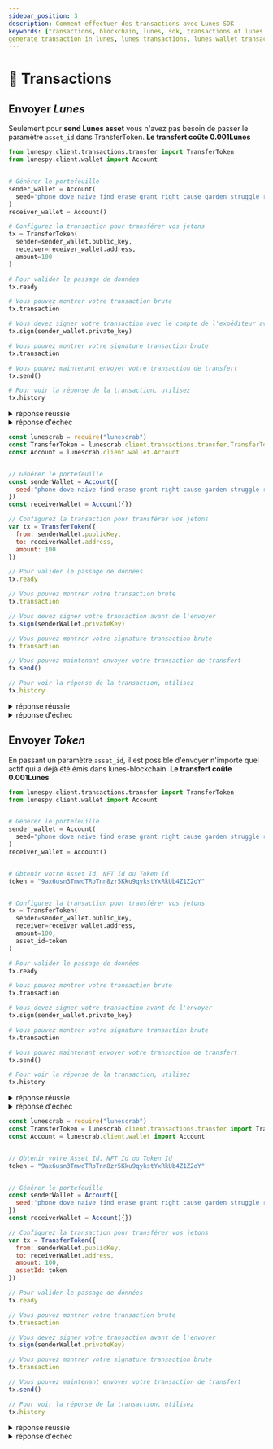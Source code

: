 ```yaml
---
sidebar_position: 3
description: Comment effectuer des transactions avec Lunes SDK
keywords: [transactions, blockchain, lunes, sdk, transactions of lunes sdk, lunes sdk, generate wallet,
generate transaction in lunes, lunes transactions, lunes wallet transactions]
---
```



# 📮 Transactions

## Envoyer _Lunes_

Seulement pour **send Lunes asset** vous n'avez pas besoin de passer le paramètre `asset_id` dans TransferToken.
**Le transfert coûte 0.001Lunes**

<Tabs>
  <TabItem value="Python3" label="Python3" default>

```py
from lunespy.client.transactions.transfer import TransferToken
from lunespy.client.wallet import Account


# Générer le portefeuille
sender_wallet = Account(
  seed="phone dove naive find erase grant right cause garden struggle robust ball"
)
receiver_wallet = Account()

# Configurez la transaction pour transférer vos jetons
tx = TransferToken(
  sender=sender_wallet.public_key,
  receiver=receiver_wallet.address,
  amount=100
)

# Pour valider le passage de données
tx.ready

# Vous pouvez montrer votre transaction brute
tx.transaction

# Vous devez signer votre transaction avec le compte de l'expéditeur avant de l'envoyer
tx.sign(sender_wallet.private_key)

# Vous pouvez montrer votre signature transaction brute
tx.transaction

# Vous pouvez maintenant envoyer votre transaction de transfert
tx.send()

# Pour voir la réponse de la transaction, utilisez
tx.history
```

<details>
  <summary>réponse réussie</summary>

```json
{
  "ready": true,
  "senderPublicKey": "4SpyrKC8KFq2AF2RjgS6o373vTFrAAwrFmMfYL8PfezE",
  "signature": "4jD1B37yewcwedSZ6gt8LeVPY8f2i4tn8VjrnhNukCkpTrvm1e5YtrH7Byzj7rYTbB9dMzKzdL5P1E7xR7N89zp9",
  "timestamp": 1631473467403,
  "recipient": "37ani1re8pMVYRkHo1xDPtj8kBYyDu3DGkP",
  "feeAsset": "",
  "assetId": "",
  "amount": 100,
  "type": 4,
  "fee": 100000,
  "send": true,
  "response": {
    "type": 4,
    "id": "DFh451K5ot7J8sjobVsrMcAQiFnRESXG6C19UnKsS5Mi",
    "sender": "37bpECMv85nUr14YEfkyyyWKN2gYgrCfDhX",
    "senderPublicKey": "FYvp88jP2xC21JCQfeSxUkg6qmLSGs5x8TBr5V3pT2NH",
    "fee": 100000,
    "timestamp": 1631473695599,
    "signature": "2VwHiMtN2CUqJuMiaGqhsM1Qorhz7jMbjGb5wxN9Hb7WnLZXAwPPTEYjht8Ey8FjDt8739EFnuSvwMiwioqJ3XXd",
    "recipient": "37hqrPGmzzT6xk5GFXbc9u5yYnRmBWSJuTY",
    "assetId": null,
    "amount": 100,
    "feeAsset": null
  }
}
```

</details>

<details>
  <summary>réponse d'échec</summary>

```json
{
  "ready": true,
  "senderPublicKey": "4SpyrKC8KFq2AF2RjgS6o373vTFrAAwrFmMfYL8PfezE",
  "signature": "4jD1B37yewcwedSZ6gt8LeVPY8f2i4tn8VjrnhNukCkpTrvm1e5YtrH7Byzj7rYTbB9dMzKzdL5P1E7xR7N89zp9",
  "timestamp": 1631473467403,
  "recipient": "37ani1re8pMVYRkHo1xDPtj8kBYyDu3DGkP",
  "feeAsset": "",
  "assetId": "",
  "amount": 100,
  "type": 4,
  "fee": 100000,
  "send": false,
  "response": {
    "error": 112,
    "message": "State check failed. Reason: Attempt to transfer unavailable funds: Transaction application leads to negative lunes balance to (at least) temporary negative state, current balance equals 0, spends equals -100100, result is -100100",
    "tx": {
      "type": 4,
      "id": "EzQVTZGavd9jmWprnADWMK3dya8ZeF1dAF4JNYmAkkH1",
      "sender": "37QqvghNGWrUWSjALayGjCnT1nC28wXV6pL",
      "senderPublicKey": "4SpyrKC8KFq2AF2RjgS6o373vTFrAAwrFmMfYL8PfezE",
      "fee": 100000,
      "timestamp": 1631473467403,
      "signature": "4jD1B37yewcwedSZ6gt8LeVPY8f2i4tn8VjrnhNukCkpTrvm1e5YtrH7Byzj7rYTbB9dMzKzdL5P1E7xR7N89zp9",
      "recipient": "37ani1re8pMVYRkHo1xDPtj8kBYyDu3DGkP",
      "assetId": null,
      "amount": 100,
      "feeAsset": null
    }
  }
}
```

</details>
  </TabItem>

  <TabItem value="JavaScript" label="JavaScript" default>

```js
const lunescrab = require("lunescrab")
const TransferToken = lunescrab.client.transactions.transfer.TransferToken
const Account = lunescrab.client.wallet.Account


// Générer le portefeuille
const senderWallet = Account({
  seed:"phone dove naive find erase grant right cause garden struggle robust ball"
})
const receiverWallet = Account({})

// Configurez la transaction pour transférer vos jetons
var tx = TransferToken({
  from: senderWallet.publicKey,
  to: receiverWallet.address,
  amount: 100
})

// Pour valider le passage de données
tx.ready

// Vous pouvez montrer votre transaction brute
tx.transaction

// Vous devez signer votre transaction avant de l'envoyer
tx.sign(senderWallet.privateKey)

// Vous pouvez montrer votre signature transaction brute
tx.transaction

// Vous pouvez maintenant envoyer votre transaction de transfert
tx.send()

// Pour voir la réponse de la transaction, utilisez
tx.history
```

<details>
  <summary>réponse réussie</summary>

```json
{
  "ready": true,
  "senderPublicKey": "4SpyrKC8KFq2AF2RjgS6o373vTFrAAwrFmMfYL8PfezE",
  "signature": "4jD1B37yewcwedSZ6gt8LeVPY8f2i4tn8VjrnhNukCkpTrvm1e5YtrH7Byzj7rYTbB9dMzKzdL5P1E7xR7N89zp9",
  "timestamp": 1631473467403,
  "recipient": "37ani1re8pMVYRkHo1xDPtj8kBYyDu3DGkP",
  "feeAsset": "",
  "assetId": "",
  "amount": 100,
  "type": 4,
  "fee": 100000,
  "send": true,
  "response": {
    "type": 4,
    "id": "DFh451K5ot7J8sjobVsrMcAQiFnRESXG6C19UnKsS5Mi",
    "sender": "37bpECMv85nUr14YEfkyyyWKN2gYgrCfDhX",
    "senderPublicKey": "FYvp88jP2xC21JCQfeSxUkg6qmLSGs5x8TBr5V3pT2NH",
    "fee": 100000,
    "timestamp": 1631473695599,
    "signature": "2VwHiMtN2CUqJuMiaGqhsM1Qorhz7jMbjGb5wxN9Hb7WnLZXAwPPTEYjht8Ey8FjDt8739EFnuSvwMiwioqJ3XXd",
    "recipient": "37hqrPGmzzT6xk5GFXbc9u5yYnRmBWSJuTY",
    "assetId": null,
    "amount": 100,
    "feeAsset": null
  }
}

```
</details>

<details>
  <summary>réponse d'échec</summary>

```json
{
  "ready": true,
  "senderPublicKey": "4SpyrKC8KFq2AF2RjgS6o373vTFrAAwrFmMfYL8PfezE",
  "signature": "4jD1B37yewcwedSZ6gt8LeVPY8f2i4tn8VjrnhNukCkpTrvm1e5YtrH7Byzj7rYTbB9dMzKzdL5P1E7xR7N89zp9",
  "timestamp": 1631473467403,
  "recipient": "37ani1re8pMVYRkHo1xDPtj8kBYyDu3DGkP",
  "feeAsset": "",
  "assetId": "",
  "amount": 100,
  "type": 4,
  "fee": 100000,
  "send": false,
  "response": {
    "error": 112,
    "message": "State check failed. Reason: Attempt to transfer unavailable funds: Transaction application leads to negative lunes balance to (at least) temporary negative state, current balance equals 0, spends equals -100100, result is -100100",
    "tx": {
      "type": 4,
      "id": "EzQVTZGavd9jmWprnADWMK3dya8ZeF1dAF4JNYmAkkH1",
      "sender": "37QqvghNGWrUWSjALayGjCnT1nC28wXV6pL",
      "senderPublicKey": "4SpyrKC8KFq2AF2RjgS6o373vTFrAAwrFmMfYL8PfezE",
      "fee": 100000,
      "timestamp": 1631473467403,
      "signature": "4jD1B37yewcwedSZ6gt8LeVPY8f2i4tn8VjrnhNukCkpTrvm1e5YtrH7Byzj7rYTbB9dMzKzdL5P1E7xR7N89zp9",
      "recipient": "37ani1re8pMVYRkHo1xDPtj8kBYyDu3DGkP",
      "assetId": null,
      "amount": 100,
      "feeAsset": null
    }
  }
}
```

</details>
  </TabItem>
</Tabs>

## Envoyer _Token_

En passant un paramètre `asset_id`, il est possible d'envoyer n'importe quel actif qui a déjà été émis dans lunes-blockchain.
**Le transfert coûte 0.001Lunes**

<Tabs>
  <TabItem value="Python3" label="Python3" default>

```py
from lunespy.client.transactions.transfer import TransferToken
from lunespy.client.wallet import Account


# Générer le portefeuille
sender_wallet = Account(
  seed="phone dove naive find erase grant right cause garden struggle robust ball"
)
receiver_wallet = Account()


# Obtenir votre Asset Id, NFT Id ou Token Id
token = "9ax6usn3TmwdTRoTnn8zr5Kku9qykstYxRkUb4Z1Z2oY"


# Configurez la transaction pour transférer vos jetons
tx = TransferToken(
  sender=sender_wallet.public_key,
  receiver=receiver_wallet.address,
  amount=100,
  asset_id=token
)

# Pour valider le passage de données
tx.ready

# Vous pouvez montrer votre transaction brute
tx.transaction

# Vous devez signer votre transaction avant de l'envoyer
tx.sign(sender_wallet.private_key)

# Vous pouvez montrer votre signature transaction brute
tx.transaction

# Vous pouvez maintenant envoyer votre transaction de transfert
tx.send()

# Pour voir la réponse de la transaction, utilisez
tx.history
```

<details>
  <summary>réponse réussie</summary>

```json
{
  "ready": true,
  "senderPublicKey": "4SpyrKC8KFq2AF2RjgS6o373vTFrAAwrFmMfYL8PfezE",
  "signature": "4jD1B37yewcwedSZ6gt8LeVPY8f2i4tn8VjrnhNukCkpTrvm1e5YtrH7Byzj7rYTbB9dMzKzdL5P1E7xR7N89zp9",
  "timestamp": 1631473467403,
  "recipient": "37ani1re8pMVYRkHo1xDPtj8kBYyDu3DGkP",
  "feeAsset": "",
  "assetId": "9ax6usn3TmwdTRoTnn8zr5Kku9qykstYxRkUb4Z1Z2oY",
  "amount": 100,
  "type": 4,
  "fee": 100000,
  "send": true,
  "response": {
    "type": 4,
    "id": "DFh451K5ot7J8sjobVsrMcAQiFnRESXG6C19UnKsS5Mi",
    "sender": "37bpECMv85nUr14YEfkyyyWKN2gYgrCfDhX",
    "senderPublicKey": "FYvp88jP2xC21JCQfeSxUkg6qmLSGs5x8TBr5V3pT2NH",
    "fee": 100000,
    "timestamp": 1631473695599,
    "signature": "2VwHiMtN2CUqJuMiaGqhsM1Qorhz7jMbjGb5wxN9Hb7WnLZXAwPPTEYjht8Ey8FjDt8739EFnuSvwMiwioqJ3XXd",
    "recipient": "37hqrPGmzzT6xk5GFXbc9u5yYnRmBWSJuTY",
    "assetId": "9ax6usn3TmwdTRoTnn8zr5Kku9qykstYxRkUb4Z1Z2oY",
    "amount": 100,
    "feeAsset": null
  }
}
```

</details>

<details>
  <summary>réponse d'échec</summary>

```json
{
  "ready": true,
  "senderPublicKey": "4SpyrKC8KFq2AF2RjgS6o373vTFrAAwrFmMfYL8PfezE",
  "signature": "4jD1B37yewcwedSZ6gt8LeVPY8f2i4tn8VjrnhNukCkpTrvm1e5YtrH7Byzj7rYTbB9dMzKzdL5P1E7xR7N89zp9",
  "timestamp": 1631473467403,
  "recipient": "37ani1re8pMVYRkHo1xDPtj8kBYyDu3DGkP",
  "feeAsset": "",
  "assetId": "9ax6usn3TmwdTRoTnn8zr5Kku9qykstYxRkUb4Z1Z2oY",
  "amount": 100,
  "type": 4,
  "fee": 100000,
  "send": false,
  "response": {
    "error": 112,
    "message": "State check failed. Reason: Attempt to transfer unavailable funds: Transaction application leads to negative lunes balance to (at least) temporary negative state, current balance equals 0, spends equals -100100, result is -100100",
    "tx": {
      "type": 4,
      "id": "EzQVTZGavd9jmWprnADWMK3dya8ZeF1dAF4JNYmAkkH1",
      "sender": "37QqvghNGWrUWSjALayGjCnT1nC28wXV6pL",
      "senderPublicKey": "4SpyrKC8KFq2AF2RjgS6o373vTFrAAwrFmMfYL8PfezE",
      "fee": 100000,
      "timestamp": 1631473467403,
      "signature": "4jD1B37yewcwedSZ6gt8LeVPY8f2i4tn8VjrnhNukCkpTrvm1e5YtrH7Byzj7rYTbB9dMzKzdL5P1E7xR7N89zp9",
      "recipient": "37ani1re8pMVYRkHo1xDPtj8kBYyDu3DGkP",
      "assetId": "9ax6usn3TmwdTRoTnn8zr5Kku9qykstYxRkUb4Z1Z2oY",
      "amount": 100,
      "feeAsset": null
    }
  }
}
```

</details>
  </TabItem>

  <TabItem value="JavaScript" label="JavaScript" default>

```js
const lunescrab = require("lunescrab")
const TransferToken = lunescrab.client.transactions.transfer import TransferToken
const Account = lunescrab.client.wallet import Account


// Obtenir votre Asset Id, NFT Id ou Token Id
token = "9ax6usn3TmwdTRoTnn8zr5Kku9qykstYxRkUb4Z1Z2oY"


// Générer le portefeuille
const senderWallet = Account({
  seed:"phone dove naive find erase grant right cause garden struggle robust ball"
})
const receiverWallet = Account({})

// Configurez la transaction pour transférer vos jetons
var tx = TransferToken({
  from: senderWallet.publicKey,
  to: receiverWallet.address,
  amount: 100,
  assetId: token
})

// Pour valider le passage de données
tx.ready

// Vous pouvez montrer votre transaction brute
tx.transaction

// Vous devez signer votre transaction avant de l'envoyer
tx.sign(senderWallet.privateKey)

// Vous pouvez montrer votre signature transaction brute
tx.transaction

// Vous pouvez maintenant envoyer votre transaction de transfert
tx.send()

// Pour voir la réponse de la transaction, utilisez
tx.history
```

<details>
  <summary>réponse réussie</summary>

```json
{
  "ready": true,
  "senderPublicKey": "4SpyrKC8KFq2AF2RjgS6o373vTFrAAwrFmMfYL8PfezE",
  "signature": "4jD1B37yewcwedSZ6gt8LeVPY8f2i4tn8VjrnhNukCkpTrvm1e5YtrH7Byzj7rYTbB9dMzKzdL5P1E7xR7N89zp9",
  "timestamp": 1631473467403,
  "recipient": "37ani1re8pMVYRkHo1xDPtj8kBYyDu3DGkP",
  "feeAsset": "",
  "assetId": "",
  "amount": 100,
  "type": 4,
  "fee": 100000,
  "send": true,
  "response": {
    "type": 4,
    "id": "DFh451K5ot7J8sjobVsrMcAQiFnRESXG6C19UnKsS5Mi",
    "sender": "37bpECMv85nUr14YEfkyyyWKN2gYgrCfDhX",
    "senderPublicKey": "FYvp88jP2xC21JCQfeSxUkg6qmLSGs5x8TBr5V3pT2NH",
    "fee": 100000,
    "timestamp": 1631473695599,
    "signature": "2VwHiMtN2CUqJuMiaGqhsM1Qorhz7jMbjGb5wxN9Hb7WnLZXAwPPTEYjht8Ey8FjDt8739EFnuSvwMiwioqJ3XXd",
    "recipient": "37hqrPGmzzT6xk5GFXbc9u5yYnRmBWSJuTY",
    "assetId": null,
    "amount": 100,
    "feeAsset": null
  }
}
```

</details>

<details>
  <summary>réponse d'échec</summary>

```json
{
  "ready": true,
  "senderPublicKey": "4SpyrKC8KFq2AF2RjgS6o373vTFrAAwrFmMfYL8PfezE",
  "signature": "4jD1B37yewcwedSZ6gt8LeVPY8f2i4tn8VjrnhNukCkpTrvm1e5YtrH7Byzj7rYTbB9dMzKzdL5P1E7xR7N89zp9",
  "timestamp": 1631473467403,
  "recipient": "37ani1re8pMVYRkHo1xDPtj8kBYyDu3DGkP",
  "feeAsset": "",
  "assetId": "",
  "amount": 100,
  "type": 4,
  "fee": 100000,
  "send": false,
  "response": {
    "error": 112,
    "message": "State check failed. Reason: Attempt to transfer unavailable funds: Transaction application leads to negative lunes balance to (at least) temporary negative state, current balance equals 0, spends equals -100100, result is -100100",
    "tx": {
      "type": 4,
      "id": "EzQVTZGavd9jmWprnADWMK3dya8ZeF1dAF4JNYmAkkH1",
      "sender": "37QqvghNGWrUWSjALayGjCnT1nC28wXV6pL",
      "senderPublicKey": "4SpyrKC8KFq2AF2RjgS6o373vTFrAAwrFmMfYL8PfezE",
      "fee": 100000,
      "timestamp": 1631473467403,
      "signature": "4jD1B37yewcwedSZ6gt8LeVPY8f2i4tn8VjrnhNukCkpTrvm1e5YtrH7Byzj7rYTbB9dMzKzdL5P1E7xR7N89zp9",
      "recipient": "37ani1re8pMVYRkHo1xDPtj8kBYyDu3DGkP",
      "assetId": null,
      "amount": 100,
      "feeAsset": null
    }
  }
}
```

</details>
  </TabItem>

</Tabs>
